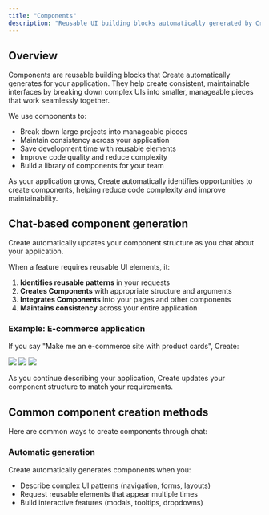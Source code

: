 ```yaml
---
title: "Components"
description: "Reusable UI building blocks automatically generated by Create"
---
```


## Overview

Components are reusable building blocks that Create automatically generates for your application. They help create consistent, maintainable interfaces by breaking down complex UIs into smaller, manageable pieces that work seamlessly together.

We use components to:

* Break down large projects into manageable pieces
* Maintain consistency across your application
* Save development time with reusable elements
* Improve code quality and reduce complexity
* Build a library of components for your team

As your application grows, Create automatically identifies opportunities to create components, helping reduce code complexity and improve maintainability.

## Chat-based component generation

Create automatically updates your component structure as you chat about your application.

When a feature requires reusable UI elements, it:

1. **Identifies reusable patterns** in your requests
2. **Creates Components** with appropriate structure and arguments
3. **Integrates Components** into your pages and other components
4. **Maintains consistency** across your entire application

### Example: E-commerce application

If you say "Make me an e-commerce site with product cards", Create:

<Steps>
  <Step title="Creates a ProductCard component with title, price, and image fields">
    <Frame>
      <img src="/images/components/component-overview.png" />
    </Frame>
  </Step>

  <Step title="Builds a product listing page that uses the ProductCard component">
    <Frame>
      <img src="/images/components/using-components.png" />
    </Frame>
  </Step>

  <Step title="Automatically reuses the ProductCard component across your application">
    <Frame>
      <img src="/images/components/component-arguments.png" />
    </Frame>
  </Step>
</Steps>

As you continue describing your application, Create updates your component structure to match your requirements.

## Common component creation methods

Here are common ways to create components through chat:

### Automatic generation

Create automatically generates components when you:

* Describe complex UI patterns (navigation, forms, layouts)
* Request reusable elements that appear multiple times
* Build interactive features (modals, tooltips, dropdowns)




